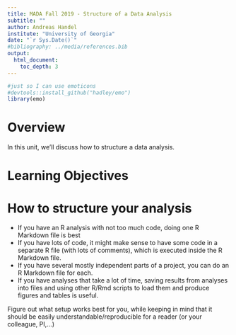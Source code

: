 ---
title: MADA Fall 2019 - Structure of a Data Analysis
subtitle: ""
author: Andreas Handel
institute: "University of Georgia"
date: "`r Sys.Date()`"
#bibliography: ../media/references.bib
output: 
  html_document:
    toc_depth: 3
---

```{r, echo = FALSE}
#just so I can use emoticons
#devtools::install_github("hadley/emo")
library(emo)
```

# Overview
In this unit, we'll discuss how to structure a data analysis.


# Learning Objectives



# How to structure your analysis
* If you have an R analysis with not too much code, doing one R Markdown file is best
* If you have lots of code, it might make sense to have some code in a separate R file (with lots of comments), which is executed inside the R Markdown file.
* If you have several mostly independent parts of a project, you can do an R Markdown file for each.
* If you have analyses that take a lot of time, saving results from analyses into files and using other R/Rmd scripts to load them and produce figures and tables is useful.

Figure out what setup works best for you, while keeping in mind that it should be easily understandable/reproducible for a reader (or your colleague, PI,...)

